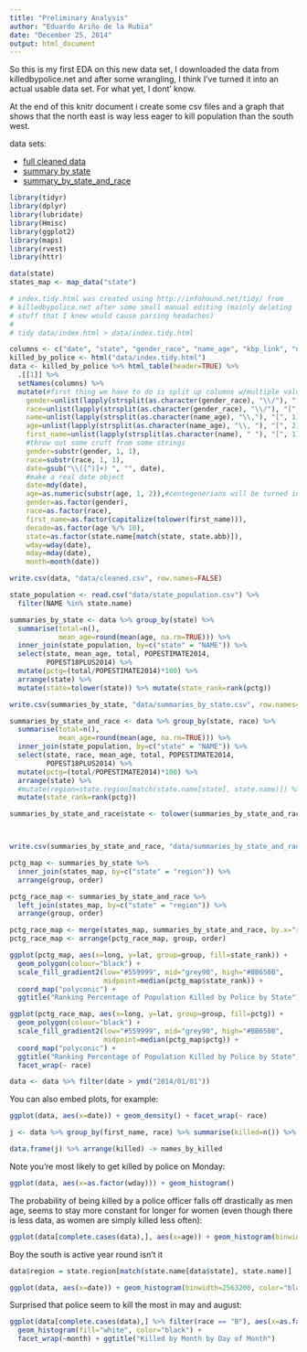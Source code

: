 ```yaml
---
title: "Preliminary Analysis"
author: "Eduardo Ariño de la Rubia"
date: "December 25, 2014"
output: html_document
---
```


So this is my first EDA on this new data set, I downloaded the data from
killedbypolice.net and after some wrangling, I think I've turned it into 
an actual usable data set. For what yet, I dont' know.

At the end of this knitr document i create some csv files and a graph that
shows that the north east is way less eager to kill population than the south
west.

data sets:

* [full cleaned data](data/cleaned.csv)
* [summary by state](data/summaries_by_state.csv)
* [summary_by_state_and_race](data/summaries_by_state_and_race.csv)

```r
library(tidyr)
library(dplyr)
library(lubridate)
library(Hmisc)
library(ggplot2)
library(maps)
library(rvest)
library(httr)

data(state)
states_map <- map_data("state")
```


```r
# index.tidy.html was created using http://infohound.net/tidy/ from
# killedbypolice.net after some small manual editing (mainly deleting
# stuff that I knew would cause parsing headaches)
#
# tidy data/index.html > data/index.tidy.html

columns <- c("date", "state", "gender_race", "name_age", "kbp_link", "news_link")
killed_by_police <- html("data/index.tidy.html")
data <- killed_by_police %>% html_table(header=TRUE) %>% 
  .[[1]] %>%
  setNames(columns) %>%
  mutate(#first thing we have to do is split up columns w/multiple values
    gender=unlist(lapply(strsplit(as.character(gender_race), "\\/"), "[", 1)), 
    race=unlist(lapply(strsplit(as.character(gender_race), "\\/"), "[", 2)),
    name=unlist(lapply(strsplit(as.character(name_age), "\\,"), "[", 1)),
    age=unlist(lapply(strsplit(as.character(name_age), "\\, "), "[", 2)),
    first_name=unlist(lapply(strsplit(as.character(name), " "), "[", 1)),
    #throw out some cruft from some strings
    gender=substr(gender, 1, 1),
    race=substr(race, 1, 1),
    date=gsub("\\([^)]+) ", "", date),
    #make a real date object
    date=mdy(date),
    age=as.numeric(substr(age, 1, 2)),#centegenerians will be turned into teens
    gender=as.factor(gender),
    race=as.factor(race),
    first_name=as.factor(capitalize(tolower(first_name))),
    decade=as.factor(age %/% 10),
    state=as.factor(state.name[match(state, state.abb)]),
    wday=wday(date),
    mday=mday(date),
    month=month(date))

write.csv(data, "data/cleaned.csv", row.names=FALSE)

state_population <- read.csv("data/state_population.csv") %>%
  filter(NAME %in% state.name)

summaries_by_state <- data %>% group_by(state) %>% 
  summarise(total=n(), 
            mean_age=round(mean(age, na.rm=TRUE))) %>% 
  inner_join(state_population, by=c("state" = "NAME")) %>% 
  select(state, mean_age, total, POPESTIMATE2014, 
         POPEST18PLUS2014) %>% 
  mutate(pctg=(total/POPESTIMATE2014)*100) %>% 
  arrange(state) %>%
  mutate(state=tolower(state)) %>% mutate(state_rank=rank(pctg))

write.csv(summaries_by_state, "data/summaries_by_state.csv", row.names=FALSE)

summaries_by_state_and_race <- data %>% group_by(state, race) %>% 
  summarise(total=n(), 
            mean_age=round(mean(age, na.rm=TRUE))) %>% 
  inner_join(state_population, by=c("state" = "NAME")) %>% 
  select(state, race, mean_age, total, POPESTIMATE2014, 
         POPEST18PLUS2014) %>% 
  mutate(pctg=(total/POPESTIMATE2014)*100) %>% 
  arrange(state) %>%
  #mutate(region=state.region[match(state.name[state], state.name)]) %>%
  mutate(state_rank=rank(pctg)) 

summaries_by_state_and_race$state <- tolower(summaries_by_state_and_race$state)



write.csv(summaries_by_state_and_race, "data/summaries_by_state_and_race.csv", row.names=FALSE)

pctg_map <- summaries_by_state %>% 
  inner_join(states_map, by=c("state" = "region")) %>% 
  arrange(group, order)

pctg_race_map <- summaries_by_state_and_race %>%
  left_join(states_map, by=c("state" = "region")) %>%
  arrange(group, order)

pctg_race_map <- merge(states_map, summaries_by_state_and_race, by.x="region", by.y="state")
pctg_race_map <- arrange(pctg_race_map, group, order)

ggplot(pctg_map, aes(x=long, y=lat, group=group, fill=state_rank)) +
  geom_polygon(colour="black") + 
  scale_fill_gradient2(low="#559999", mid="grey90", high="#BB650B", 
                       midpoint=median(pctg_map$state_rank)) + 
  coord_map("polyconic") + 
  ggtitle("Ranking Percentage of Population Killed by Police by State")

ggplot(pctg_race_map, aes(x=long, y=lat, group=group, fill=pctg)) +
  geom_polygon(colour="black") + 
  scale_fill_gradient2(low="#559999", mid="grey90", high="#BB650B", 
                       midpoint=median(pctg_map$pctg)) + 
  coord_map("polyconic") + 
  ggtitle("Ranking Percentage of Population Killed by Police by State") +
  facet_wrap(~ race)

data <- data %>% filter(date > ymd("2014/01/01"))
```

You can also embed plots, for example:

```r
ggplot(data, aes(x=date)) + geom_density() + facet_wrap(~ race)

j <- data %>% group_by(first_name, race) %>% summarise(killed=n()) %>% arrange(killed)

data.frame(j) %>% arrange(killed) -> names_by_killed
```

Note you're most likely to get killed by police on Monday:

```r
ggplot(data, aes(x=as.factor(wday))) + geom_histogram()
```

The probability of being killed by a police officer falls off drastically
as men age, seems to stay more constant for longer for women (even though there
is less data, as women are simply killed less often):

```r
ggplot(data[complete.cases(data),], aes(x=age)) + geom_histogram(binwidth=10) + facet_wrap(~ gender, scales="free") + ggtitle("Violence by Police by Gender")

```

Boy the south is active year round isn't it

```r
data$region = state.region[match(state.name[data$state], state.name)]

ggplot(data, aes(x=date)) + geom_histogram(binwidth=2563200, color="black", fill="white") + facet_wrap(~ region) + ggtitle("Deaths by Police Across Time by Region") + theme(axis.text.x = element_text(angle = 90, hjust = 1))
```

Surprised that police seem to kill the most in may and august:

```r
ggplot(data[complete.cases(data),] %>% filter(race == "B"), aes(x=as.factor(mday))) + 
  geom_histogram(fill="white", color="black") + 
  facet_wrap(~month) + ggtitle("Killed by Month by Day of Month")
```
